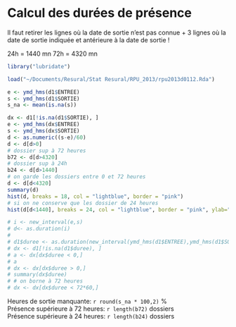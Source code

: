 Calcul des durées de présence
========================================================

Il faut retirer les lignes où la date de sortie n'est pas connue + 3 lignes où la date de sortie indiquée et antérieure à la date de sortie !

24h = 1440 mn
72h = 4320 mn

```r
library("lubridate")

load("~/Documents/Resural/Stat Resural/RPU_2013/rpu2013d0112.Rda")

e <- ymd_hms(d1$ENTREE)
s <- ymd_hms(d1$SORTIE)
s_na <- mean(is.na(s))

dx <- d1[!is.na(d1$SORTIE), ]
e <- ymd_hms(dx$ENTREE)
s <- ymd_hms(dx$SORTIE)
d <- as.numeric((s-e)/60)
d <- d[d>0]
# dossier sup à 72 heures
b72 <- d[d>4320]
# dossier sup à 24h
b24 <- d[d>1440]
# on garde les dossiers entre 0 et 72 heures
d <- d[d<4320]
summary(d)
hist(d, breaks = 18, col = "lightblue", border = "pink")
# si on ne conserve que les dossier de 24 heures
hist(d[d<1440], breaks = 24, col = "lightblue", border = "pink", ylab="Fréquence", xlab="Temps en minutes", main="Durée de présence")

# i <- new_interval(e,s)
# d<- as.duration(i)
# 
# d1$duree <- as.duration(new_interval(ymd_hms(d1$ENTREE),ymd_hms(d1$SORTIE)))
# dx <- d1[!is.na(d1$duree), ]
# a <- dx[dx$duree < 0,]
# a
# dx <- dx[dx$duree > 0,]
# summary(dx$duree)
# # on borne à 72 heures
# dx <- dx[dx$duree < 72*60,]
```
Heures de sortie manquante: `r round(s_na * 100,2)` %  
Présence supérieure à 72 heures: `r length(b72)` dossiers  
Présence supérieure à 24 heures: `r length(b24)` dossiers



